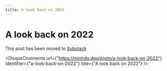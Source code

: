 ```yaml
---
title: A look back on 2022
---
```


# A look back on 2022

This post has been moved to [Substack](https://minhdq.substack.com/p/a-look-back-on-2022)



<DisqusComments
  url={"https://minhdq.dev/posts/a-look-back-on-2022"}
  identifier={"a-look-back-on-2022"}
  title={"A look back on 2022"}
/>